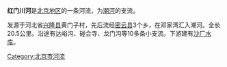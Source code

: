 {{Unreferenced|time=2017-03-07T11:56:56+00:00}}
'''红门川河'''是[[北京市|北京地区]]的一条河流，为[[潮河|潮河]]的支流。

发源于河北省[[兴隆县|兴隆县]]黄门子村，先后流经[[密云县|密云县]]3个乡，在邓家湾汇入潮河。全长20.5公里。沿途有达峪沟、碰合寺、龙门沟等10多条小支流。下游建有[[沙厂水库|沙厂水库]]。

[[Category:北京市河流|Category:北京市河流]]